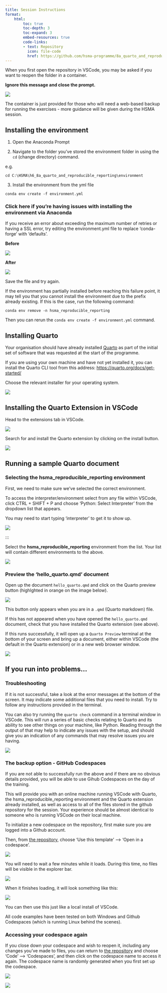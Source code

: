 ```yaml
---
title: Session Instructions
format:
    html:
        toc: true
        toc-depth: 3
        toc-expand: 3
        embed-resources: true
        code-links:
        - text: Repository
          icon: file-code
          href: https://github.com/hsma-programme/8a_quarto_and_reproducible_reporting/
---
```


:::{.callout-warning}
When you first open the repository in VSCode, you may be asked if you want to reopen the folder in a container.

**Ignore this message and close the prompt.**

![](assets/2024-09-20-13-33-15.png)

The container is just provided for those who will need a web-based backup for running the exercises - more guidance will be given during the HSMA session.
:::

## Installing the environment

1. Open the Anaconda Prompt

2. Navigate to the folder you've stored the environment folder in using the `cd` (change directory) command.

e.g.

```
cd C:\HSMA\h6_8a_quarto_and_reproducible_reporting\environment
```

3. Install the environment from the yml file

```
conda env create -f environment.yml
```

:::{.callout-tip collapse="true"}
### Click here if you're having issues with installing the environment via Anaconda
If you receive an error about exceeding the maximum number of retries or having a SSL error, try editing the environment.yml file to replace 'conda-forge' with 'defaults'.

**Before**

![](assets/2024-10-09-15-18-12.png)

**After**

![](assets/2024-10-09-15-18-27.png)

Save the file and try again.

If the environment has partially installed before reaching this failure point, it may tell you that you cannot install the environment due to the prefix already existing. If this is the case, run the following command:

```
conda env remove -n hsma_reproducible_reporting
```

Then you can rerun the `conda env create -f environment.yml` command.
:::

## Installing Quarto

Your organisation should have already installed [Quarto](https://quarto.org/) as part of the initial set of software that was requested at the start of the programme.

If you are using your own machine and have not yet installed it, you can install the Quarto CLI tool from this address: <https://quarto.org/docs/get-started/>

Choose the relevant installer for your operating system.

![](assets/2024-10-09-16-26-18.png)

## Installing the Quarto Extension in VSCode

Head to the extensions tab in VSCode.

![](assets/2024-10-09-15-21-28.png)

Search for and install the Quarto extension by clicking on the install button.

![](assets/2024-10-09-15-26-48.png)

## Running a sample Quarto document

### Selecting the hsma_reproducible_reporting environment

First, we need to make sure we've selected the correct environment.

To access the interpreter/environment select from any file within VSCode, click CTRL + SHIFT + P and choose 'Python: Select Interpreter' from the dropdown list that appears.

You may need to start typing 'interpreter' to get it to show up.

![](assets/2024-09-20-12-58-39.png)

:::

Select the **hsma_reproducible_reporting** environment from the list. Your list will contain different environments to the above.

![](assets/2024-10-09-15-28-38.png)

### Preview the 'hello_quarto.qmd' document

Open up the document `hello_quarto.qmd` and click on the Quarto preview button (highlghted in orange on the image below).

![](assets/2024-10-09-15-57-33.png)

:::{.callout-tip}
This button only appears when you are in a `.qmd` (Quarto markdown) file.

If this has not appeared when you have opened the `hello_quarto.qmd` document, check that you have installed the Quarto extension (see above).
:::

If this runs successfully, it will open up a `Quarto Preview` terminal at the bottom of your screen and bring up a document, either within VSCode (the default in the Quarto extension) or in a new web browser window.

![](assets/2024-10-09-16-13-37.png)

## If you run into problems...

### Troubleshooting

If it is not successful, take a look at the error messages at the bottom of the screen. It may indicate some additional files that you need to install. Try to follow any instructions provided in the terminal.

You can also try running the `quarto check` command in a terminal window in VSCode. This will run a series of basic checks relating to Quarto and its ability to see other things on your machine, like Python. Reading through the output of that may help to indicate any issues with the setup, and should give you an indication of any commands that may resolve issues you are having.

![](assets/2024-10-09-16-16-31.png)

### The backup option - GitHub Codespaces

If you are not able to successfully run the above and if there are no obvious details provided, you will be able to use Gihub Codespaces on the day of the training.

This will provide you with an online machine running VSCode with Quarto, the hsma_reproducible_reporting environment and the Quarto extension already installed, as well as access to all of the files stored in the github repository for the session. Your experience should be almost identical to someone who is running VSCode on their local machine.

To initialize a new codespace on the repository, first make sure you are logged into a Github account.

Then, from [the repository](https://github.com/hsma-programme/8a_quarto_and_reproducible_reporting), choose 'Use this template' --> 'Open in a codespace'.

![](assets/2024-10-09-17-07-45.png)



You will need to wait a few minutes while it loads. During this time, no files will be visible in the explorer bar.

![](assets/2024-10-09-17-06-46.png)

When it finishes loading, it will look something like this:

![](assets/2024-10-09-17-10-39.png)

You can then use this just like a local install of VSCode.

All code examples have been tested on both Windows and Github Codespaces (which is running Linux behind the scenes).

### Accessing your codespace again

If you close down your codespace and wish to reopen it, including any changes you've made to files, you can return to [the repository](https://github.com/hsma-programme/8a_quarto_and_reproducible_reporting) and choose 'Code' --> 'Codespaces', and then click on the codespace name to access it again. The codespace name is randomly generated when you first set up the codespace.

![](assets/2024-10-09-17-08-35.png)

![](assets/2024-10-09-17-09-40.png)
